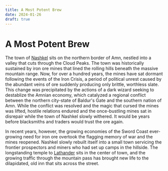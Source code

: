 ```yaml
---
title: A Most Potent Brew
date: 2024-01-26
draft: true
---
```


# A Most Potent Brew 

The town of <a href="https://forgottenmaps.web.app/map/Sword%20Coast/Nashkel">Nashkel</a> sits on the northern border of Amn, nestled into a valley that cuts through the Cloud Peaks. The town was historically sustained by iron ore mines that lined the rolling hills beneath the massive mountain range. Now, for over a hundred years, the mines have sat dormant following the events of the Iron Crisis, a period of political unrest caused by the abundant veins of ore suddenly producing only brittle, worthless slate. This change was precipitated by the actions of a dark wizard seeking to destablize the Amnian economy, which catalyzed a regional conflict between the northern city-state of Baldur's Gate and the southern nation of Amn. While the conflict was resolved and the magic that cursed the mines was lifted, hostile relations endured and the once-bustling mines sat in disrepair while the town of Nashkel slowly withered. It would be years before blacksmiths and traders would trust the ore again.

In recent years, however, the growing economies of the Sword Coast ever-growing need for iron ore overtook the flagging memory of war and the mines reopened. Nashkel slowly rebuilt itself into a small town servicing the frontier prospectors and miners who had set up camps in the hillside. The longstanding temple to <a href="https://forgottenrealms.fandom.com/wiki/Lathander">Lathander</a> sits in the center of town, and the growing traffic through the mountain pass has brought new life to the dilapidated, old inn that sits across the street. 

